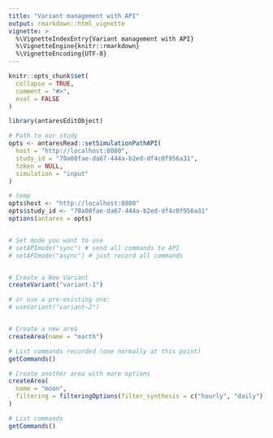 ```yaml
---
title: "Variant management with API"
output: rmarkdown::html_vignette
vignette: >
  %\VignetteIndexEntry{Variant management with API}
  %\VignetteEngine{knitr::rmarkdown}
  %\VignetteEncoding{UTF-8}
---
```


```r
knitr::opts_chunk$set(
  collapse = TRUE,
  comment = "#>",
  eval = FALSE
)
```

```r
library(antaresEditObject)
```



```r

# Path to our study
opts <- antaresRead::setSimulationPathAPI(
  host = "http://localhost:8080",
  study_id = "70a08fae-da67-444a-b2ed-df4c0f956a31", 
  token = NULL, 
  simulation = "input"
)

# temp
opts$host <- "http://localhost:8080"
opts$study_id <- "70a08fae-da67-444a-b2ed-df4c0f956a31"
options(antares = opts)


# Set mode you want to use
# setAPImode("sync") # send all commands to API
# setAPImode("async") # just record all commands


# Create a New Variant
createVariant("variant-1")

# or use a pre-existing one:
# useVariant("variant-2")


# Create a new area
createArea(name = "earth")

# List commands recorded (one normally at this point)
getCommands()

# Create another area with more options
createArea(
  name = "moon", 
  filtering = filteringOptions(filter_synthesis = c("hourly", "daily"))
)

# List commands
getCommands()

```

